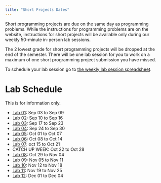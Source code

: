 ```yaml
---
title: "Short Projects Dates"
---
```


Short programming projects are due on the same day as programming problems. While the instructions for programming problems are on the website, instructions for short projects will be available only during our weekly 50-minute in-person lab sessions. 

The 2 lowest grade for short programming projects will be dropped at the end of the semester. There will be one lab session for you to work on a maximum of one short programming project submission you have missed.

To schedule your lab session go to [the weekly lab session spreadsheet](https://docs.google.com/spreadsheets/d/1-axhANvR1MCWTrIS_gjrdQIbFSn9WTOnQx5wlE9NC7Y/edit?usp=sharing).

# Lab Schedule

This is for information only. 

* [Lab 01](lab01.html): Sep 03 to Sep 09 
* [Lab 02](lab02.html): Sep 10 to Sep 16 
* [Lab 03](lab03.html): Sep 17 to Sep 23 
* [Lab 04](lab04.html): Sep 24 to Sep 30 
* [Lab 05](lab05.html): Oct 01 to Oct 07 
* [Lab 06](lab06.html): Oct 08 to Oct 14 
* [Lab 07](lab07.html): oct 15 to Oct 21 
* CATCH UP WEEK: Oct 22 to Oct 28
* [Lab 08](lab08.html): Oct 29 to Nov 04 
* [Lab 09](lab09.html): Nov 05 to Nov 11
* [Lab 10](lab10.html): Nov 12 to Nov 18
* [Lab 11](lab11.html): Nov 19 to Nov 25
* [Lab 12](lab12.html): Dec 01 to Dec 04